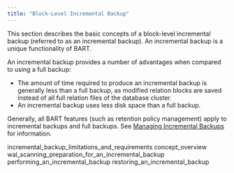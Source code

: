 ```yaml
---
title: "Block-Level Incremental Backup"
---
```


<div id="block-level_incremental_backup" class="registered_link"></div>

This section describes the basic concepts of a block-level incremental backup (referred to as an incremental backup). An incremental backup is a unique functionality of BART.

An incremental backup provides a number of advantages when compared to using a full backup:

-   The amount of time required to produce an incremental backup is generally less than a full backup, as modified relation blocks are saved instead of all full relation files of the database cluster.
-   An incremental backup uses less disk space than a full backup.

Generally, all BART features (such as retention policy management) apply to incremental backups and full backups. See [Managing Incremental Backups](../04_using_bart/02_managing_backups_using_a_retention_policy/#managing_incremental_backups) for information.

<div class="toctree" maxdepth="3">

incremental_backup_limitations_and_requirements concept_overview wal_scanning_preparation_for_an_incremental_backup performing_an_incremental_backup restoring_an_incremental_backup

</div>
